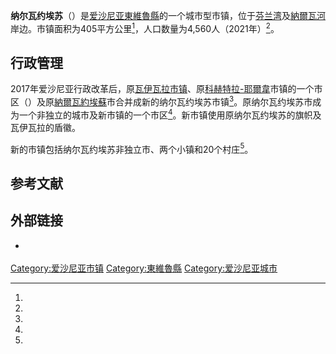 {{Infobox settlement
| name                    = 纳尔瓦约埃苏
| native_name             = Narva-Jõesuu linn
| native_name_lang        = et
| settlement_type         = [[愛沙尼亞行政區劃|市镇]]
| image_skyline           = EU-EE-IV-Narva-Jõesuu-Narva-Jõesuu beach.JPG
| image_caption           = 纳尔瓦约埃苏的海滩
| image_flag              = Flag of Narva-Jõesuu.svg
| flag_size               = 125px
| image_shield            = Narva-Jõesuu vapp.svg
| shield_size             = 75px
| image_map               = Eesti Narva-Jõesuu linn 2017.svg
| map_caption             = 纳尔瓦约埃苏市镇在爱沙尼亚的位置
| pushpin_map             = 
| pushpin_label_position  = 
| pushpin_map_alt         = 
| pushpin_map_caption     = 
| coordinates             = 
| coor_pinpoint           = 
| coordinates_footnotes   = 
| subdivision_type        = [[世界政區索引|国家]]
| subdivision_name        = [[愛沙尼亞|愛沙尼亞]]
| subdivision_type1       = [[愛沙尼亞行政區劃|县]]
| subdivision_name1       = [[東維魯縣|東維魯縣]]
| seat_type               = 行政中心
| seat                    = [[納爾瓦約埃蘇|納爾瓦約埃蘇]]
| established_title       = 合并成立
| established_date        = 2017年10月21日
| government_footnotes    = 
| leader_party            = 
| leader_title            = 
| leader_name             = 
| unit_pref               = Metric
| area_footnotes          = <ref name="haldus"/>
| area_note               = 
| area_water_percent      = 
| area_rank               = 
| area_total_km2          = 404.66
| elevation_footnotes     = 
| elevation_m             = 
| population_as_of        = 2021
| population_footnotes    = <ref name="demog"/>
| population_total        = 4560
| population_density_km2  = auto
| population_note         = 
| timezone1               = 
| utc_offset1             = 
| timezone1_DST           = 
| utc_offset1_DST         = 
| postal_code_type        = 邮政编码
| postal_code             = 
| area_code_type          = 
| area_code               = 
| iso_code                = 
| website                 = {{URL|http://narva-joesuu.ee/}}
| footnotes               = 
}}
'''纳尔瓦约埃苏'''（{{lang-et|Narva-Jõesuu linn}}）是[[爱沙尼亚|爱沙尼亚]][[東維魯縣|東維魯縣]]的一个城市型市镇，位于[[芬兰湾|芬兰湾]]及[[納爾瓦河|納爾瓦河]]岸边。市镇面积为405平方公里<ref name="haldus"/>，人口数量为4,560人（2021年）<ref name="demog"/>。

== 行政管理 ==
2017年爱沙尼亚行政改革后，原[[瓦伊瓦拉鄉|瓦伊瓦拉市镇]]、原[[科赫特拉-耶爾韋|科赫特拉-耶爾韋]]市镇的一个市区（{{lang|et|Viivikonna}}）及原[[納爾瓦約埃蘇|納爾瓦約埃蘇]]市合并成新的纳尔瓦约埃苏市镇<ref name="haldus"/>。原纳尔瓦约埃苏市成为一个非独立的城市及新市镇的一个市区<ref name="Asustus"/>。新市镇使用原纳尔瓦约埃苏的旗帜及瓦伊瓦拉的盾徽。

新的市镇包括纳尔瓦约埃苏非独立市、两个小镇和20个村庄<ref name="Asustus"/>。

== 参考文献 ==
{{Reflist|30em|refs=
<ref name="demog">{{cite web | url = https://www.elvl.ee/elanike-arv | title = Elanike demograafiline jaotus KOV-de kaupa | language = et | publisher = Eesti Linnade ja Valdade Liit | date = 2021-01-06 | accessdate = 2021-03-08}}</ref>

<ref name="haldus">{{cite web | url = https://haldusreform.fin.ee/static/sites/3/2018/02/ulevaade_omavalitsused_2018.xlsx | title = Ühinenud ja kõikide omavalitsuste ülevaade (sh KOV kontaktandmed ja omavalitsusjuhid) | format = xlsx | language = et | publisher = haldusreform.fin.ee | date = 2018-03 | accessdate = 2021-03-08}}</ref>

<ref name="Asustus">{{cite web | url = https://www.riigiteataja.ee/aktilisa/1020/2201/8005/Asustusuksuste_nimistu_lisa_30012018.pdf | title = Asustusüksuste nimistu | format = pdf | language = et | publisher = riigiteataja.ee | date = 2018-01-30 | accessdate = 2021-03-08}}</ref>
}}

== 外部链接 ==
{{commonscat|Narva-Jõesuu City|position=left}}
* {{Official site|http://narva-joesuu.ee/}} {{et icon}} {{ru}}

{{DEFAULTSORT:Narva-Joesuu}}
[[Category:爱沙尼亚市镇|Category:爱沙尼亚市镇]]
[[Category:東維魯縣|Category:東維魯縣]]
[[Category:爱沙尼亚城市|Category:爱沙尼亚城市]]